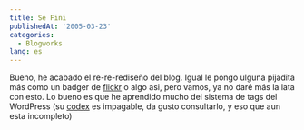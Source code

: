 ```yaml
---
title: Se Fini
publishedAt: '2005-03-23'
categories:
  - Blogworks
lang: es
---
```


Bueno, he acabado el re-re-rediseño del blog. Igual le pongo ulguna pijadita más como un badger de [flickr](http://www.flickr.com) o algo asi, pero vamos, ya no daré más la lata con esto. Lo bueno es que he aprendido mucho del sistema de tags del WordPress (su [codex](http://codex.wordpress.org/Main_Page) es impagable, da gusto consultarlo, y eso que aun esta incompleto)
